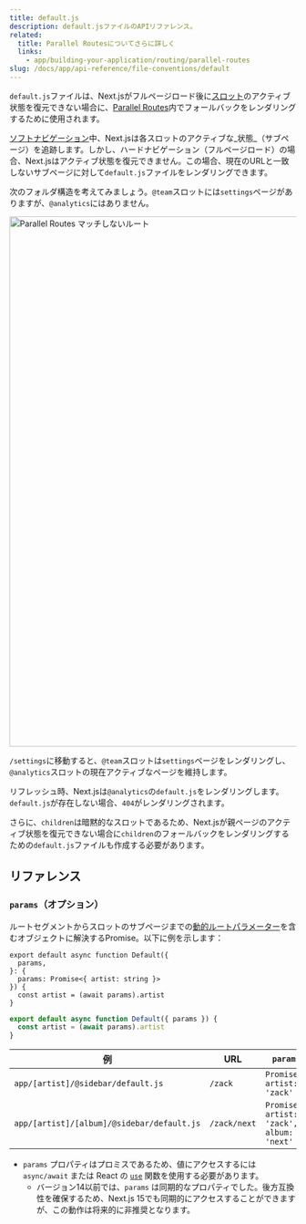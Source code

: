 ```yaml
---
title: default.js
description: default.jsファイルのAPIリファレンス。
related:
  title: Parallel Routesについてさらに詳しく
  links:
    - app/building-your-application/routing/parallel-routes
slug: /docs/app/api-reference/file-conventions/default
---
```


`default.js`ファイルは、Next.jsがフルページロード後に[スロット](/docs/app/building-your-application/routing/parallel-routes#slots)のアクティブ状態を復元できない場合に、[Parallel Routes](/docs/app/building-your-application/routing/parallel-routes)内でフォールバックをレンダリングするために使用されます。

[ソフトナビゲーション](/docs/app/building-your-application/routing/linking-and-navigating#5-soft-navigation)中、Next.jsは各スロットのアクティブな_状態_（サブページ）を追跡します。しかし、ハードナビゲーション（フルページロード）の場合、Next.jsはアクティブ状態を復元できません。この場合、現在のURLと一致しないサブページに対して`default.js`ファイルをレンダリングできます。

次のフォルダ構造を考えてみましょう。`@team`スロットには`settings`ページがありますが、`@analytics`にはありません。

<Image
  alt="Parallel Routes マッチしないルート"
  srcLight="/light/parallel-routes-unmatched-routes.png"
  srcDark="/dark/parallel-routes-unmatched-routes.png"
  width="1600"
  height="930"
/>

`/settings`に移動すると、`@team`スロットは`settings`ページをレンダリングし、`@analytics`スロットの現在アクティブなページを維持します。

リフレッシュ時、Next.jsは`@analytics`の`default.js`をレンダリングします。`default.js`が存在しない場合、`404`がレンダリングされます。

さらに、`children`は暗黙的なスロットであるため、Next.jsが親ページのアクティブ状態を復元できない場合に`children`のフォールバックをレンダリングするための`default.js`ファイルも作成する必要があります。

## リファレンス

### `params`（オプション）

ルートセグメントからスロットのサブページまでの[動的ルートパラメーター](/docs/app/building-your-application/routing/dynamic-routes)を含むオブジェクトに解決するPromise。以下に例を示します：

```tsx filename="app/[artist]/@sidebar/default.js" switcher
export default async function Default({
  params,
}: {
  params: Promise<{ artist: string }>
}) {
  const artist = (await params).artist
}
```

```jsx filename="app/[artist]/@sidebar/default.js" switcher
export default async function Default({ params }) {
  const artist = (await params).artist
}
```

| 例                                         | URL          | `params`                                     |
| ------------------------------------------ | ------------ | -------------------------------------------- |
| `app/[artist]/@sidebar/default.js`         | `/zack`      | `Promise<{ artist: 'zack' }>`                |
| `app/[artist]/[album]/@sidebar/default.js` | `/zack/next` | `Promise<{ artist: 'zack', album: 'next' }>` |

- `params` プロパティはプロミスであるため、値にアクセスするには `async/await` または React の [`use`](https://react.dev/reference/react/use) 関数を使用する必要があります。
  - バージョン14以前では、`params` は同期的なプロパティでした。後方互換性を確保するため、Next.js 15でも同期的にアクセスすることができますが、この動作は将来的に非推奨となります。
  